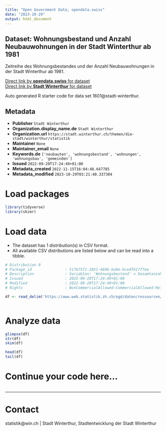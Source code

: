 ```yaml
---
title: "Open Government Data, opendata.swiss"
date: "2023-10-29"
output: html_document
---
```


## Dataset: Wohnungsbestand und Anzahl Neubauwohnungen in der Stadt Winterthur ab 1981

Zeitreihe des Wohnungsbestandes und der Anzahl Neubauwohnungen in der Stadt Winterthur ab 1981.

[Direct link by **opendata.swiss** for dataset](https://opendata.swiss/de/dataset/wohnungsbestand-und-anzahl-neubauwohnungen-in-der-stadt-winterthur-ab-1981)<br>
[Direct link by **Stadt Winterthur** for dataset](https://stadt.winterthur.ch/themen/die-stadt/winterthur/statistik/bauen-und-wohnen)

Auto generated R starter code for data set 1601@stadt-winterthur.

## Metadata

- **Publisher** `Stadt Winterthur`
- **Organization.display_name.de** `Stadt Winterthur`
- **Organization.url** `https://stadt.winterthur.ch/themen/die-stadt/winterthur/statistik`
- **Maintainer** `None`
- **Maintainer_email** `None`
- **Keywords.de** `['neubauten', 'wohnungsbestand', 'wohnungen', 'wohnungsbau', 'gemeinden']`
- **Issued** `2022-09-20T17:24:49+01:00`
- **Metadata_created** `2022-11-15T16:04:48.647785`
- **Metadata_modified** `2023-10-29T03:21:40.337304`


# Load packages

```r

library(tidyverse)
library(skimr)

```

# Load data

-   The dataset has 1 distribution(s) in CSV format.
-   All available CSV distributions are listed below and can be read into a tibble.

```r

# Distribution 0
# Package_id               : 517675f1-2851-4696-ba9e-bcedf617f7ee
# Description              : Variablen: 'Wohnungsbestand' = Gesamtanzahl Wohnungen per Ende Jahr; 'Neuwohnungen' = Neu gebaute Wohnungen im entsprechenden Jahr.
# Issued                   : 2022-09-20T17:24:49+01:00
# Modified                 : 2022-09-20T17:24:49+01:00
# Rights                   : NonCommercialAllowed-CommercialAllowed-ReferenceRequired

df <- read_delim('https://www.web.statistik.zh.ch/ogd/daten/ressourcen/KTZH_00001601_00003061.csv')



```

# Analyze data

```r

glimpse(df)
str(df)
skim(df)

head(df)
tail(df)

```

# Continue your code here...

```r

```

------------------------------------------------------------------------

# Contact

statistik@win.ch | Stadt Winterthur, Stadtentwicklung der Stadt Winterthur
